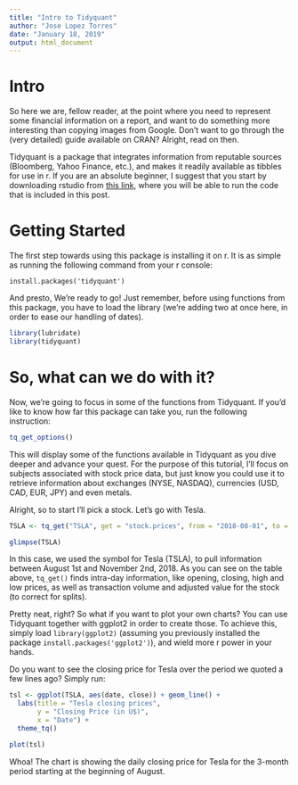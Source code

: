 ```yaml
---
title: "Intro to Tidyquant"
author: "Jose Lopez Torres"
date: "January 18, 2019"
output: html_document
---
```


# Intro

So here we are, fellow reader, at the point where you need to represent some financial information on a report, and want to do something more interesting than copying images from Google. Don't want to go through the (very detailed) guide available on CRAN? Alright, read on then.

Tidyquant is a package that integrates information from reputable sources (Bloomberg, Yahoo Finance, etc.), and makes it readily available as tibbles for use in r. If you are an absolute beginner, I suggest that you start by downloading rstudio from [this link](https://www.rstudio.com/products/rstudio/download/), where you will be able to run the code that is included in this post.

# Getting Started

The first step towards using this package is installing it on r. It is as simple as running the following command from your r console:

`install.packages('tidyquant')`

And presto, We're ready to go! Just remember, before using functions from this package, you have to load the library (we're adding two at once here, in order to ease our handling of dates).

```r
library(lubridate)
library(tidyquant)
```

# So, what can we do with it?

Now, we're going to focus in some of the functions from Tidyquant. If you'd like to know how far this package can take you, run the following instruction:

```r
tq_get_options()
```

This will display some of the functions available in Tidyquant as you dive deeper and advance your quest. For the purpose of this tutorial, I'll focus on subjects associated with stock price data, but just know you could use it to retrieve information about exchanges (NYSE, NASDAQ), currencies (USD, CAD, EUR, JPY) and even metals.

Alright, so to start I'll pick a stock. Let's go with Tesla.

```r
TSLA <- tq_get("TSLA", get = "stock.prices", from = "2018-08-01", to = "2018-11-02")

glimpse(TSLA)
```

In this case, we used the symbol for Tesla (TSLA), to pull information between August 1st and November 2nd, 2018. As you can see on the table above, `tq_get()` finds intra-day information, like opening, closing, high and low prices, as well as transaction volume and adjusted value for the stock (to correct for splits).

Pretty neat, right? So what if you want to plot your own charts? You can use Tidyquant together with ggplot2 in order to create those. To achieve this, simply load `library(ggplot2)` (assuming you previously installed the package `install.packages('ggplot2')`), and wield more r power in your hands.

Do you want to see the closing price for Tesla over the period we quoted a few lines ago? Simply run:

```r

tsl <- ggplot(TSLA, aes(date, close)) + geom_line() +
  labs(title = "Tesla closing prices", 
       y = "Closing Price (in U$)",
       x = "Date") + 
  theme_tq()

plot(tsl)

```

Whoa! The chart is showing the daily closing price for Tesla for the 3-month period starting at the beginning of August.
